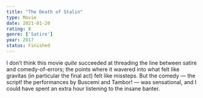 ```yaml
---
title: "The Death of Stalin"
type: Movie
date: 2021-01-20
rating: 8
genre: ['Satire']
year: 2017
status: Finished
---
```


I don’t think this movie _quite_ succeeded at threading the line between satire and comedy-of-errors; the points where it wavered into what felt like gravitas (in particular the final act) felt like missteps. But the comedy — the script! the performances by Buscemi and Tambor! — was sensational, and I could have spent an extra hour listening to the insane banter.
